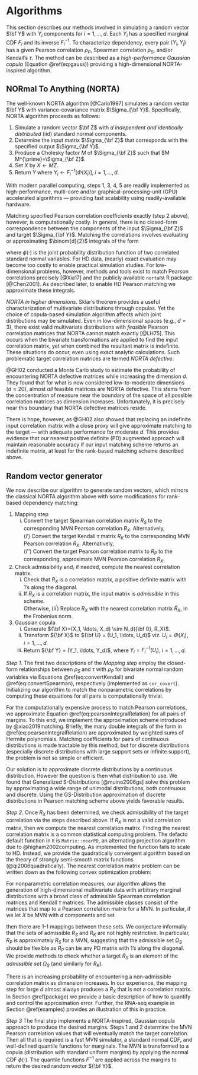 # Algorithms {#algorithms}


This section describes our methods involved in simulating a random vector $\bf Y$ with $Y_i$ components for $i=1,\ldots,d$. Each $Y_i$ has a specified marginal CDF $F_i$ and its inverse $F^{-1}_i$. To characterize dependency, every pair $(Y_i, Y_j)$ has a given Pearson correlation $\rho_P$, Spearman correlation $\rho_S$, and/or Kendall's $\tau$. The method can be described as a *high-performance Gaussian copula* (Equation \@ref(eq:gauss)) providing a high-dimensional NORTA-inspired algorithm.


## NORmal To Anything (NORTA)


The well-known NORTA algorithm [@Cario1997] simulates a random vector $\bf Y$ with variance-covariance matrix $\Sigma_{\bf Y}$. Specifically, NORTA algorithm proceeds as follows:


1. Simulate a random vector $\bf Z$ with $d$ *independent and identically distributed* (iid) standard normal components.
2. Determine the input matrix $\Sigma_{\bf Z}$ that corresponds with the specified output $\Sigma_{\bf Y}$.
3. Produce a Cholesky factor $M$ of $\Sigma_{\bf Z}$ such that $M M^{\prime}=\Sigma_{\bf Z}$.
4. Set $X$ by $X \gets MZ$.
5. $\text{Return} \; Y \; \text{where} \; Y_i \gets F_i^{-1}[\Phi(X_i)], \; i=1,...,d$.

With modern parallel computing, steps 1, 3, 4, 5 are readily implemented as high-performance, multi-core and/or graphical-processing-unit (GPU) accelerated algorithms --- providing fast scalability using readily-available hardware.

Matching specified Pearson correlation coefficients exactly (step 2 above), however, is computationally costly. In general, there is no closed-form correspondence between the components of the input $\Sigma_{\bf Z}$ and target $\Sigma_{\bf Y}$. Matching the correlations involves evaluating or approximating $\binom{d}{2}$ integrals of the form 


\begin{equation}
    \mathrm{E}\left[Y_i Y_j\right] = \int_{-\infty}^{\infty} \int_{-\infty}^{\infty} F_i^{-1}\left[\Phi(z_i)\right] F_j^{-1}\left[\Phi(z_j)\right] \phi(z_i, z_j, \rho_z) dz_i dz_j,
    (\#eq:pearsonIntegralRelation)
\end{equation}


where $\phi(\cdot)$ is the joint probability distribution function of two correlated standard normal variables. For HD data, (nearly) exact evaluation may become too costly to enable practical simulation studies. For low-dimensional problems, however, methods and tools exist to match Pearson correlations precisely [@Xia17] and the publicly available `nortaRA` R package [@Chen2001]. As described later, to enable HD Pearson matching we approximate these integrals.

*NORTA in higher dimensions*. 
Sklar's theorem provides a useful characterization of multivariate distributions through copulas. Yet the choice of copula-based simulation algorithm affects which joint distributions may be simulated. Even in low-dimensional spaces (e.g., $d=3$), there exist valid multivariate distributions with *feasible* Pearson correlation matrices that NORTA cannot match exactly [@LH75]. This occurs when the bivariate transformations are applied to find the input correlation matrix, yet when combined the resultant matrix is indefinite. These situations do occur, even using exact analytic calculations. Such problematic target correlation matrices are termed *NORTA defective*.

@GH02 conducted a Monte Carlo study to estimate the probability of encountering NORTA defective matrices while increasing the dimension $d$. They found that for what is now considered low-to-moderate dimensions ($d \approx 20$), almost *all* feasible matrices are NORTA defective. This stems from the concentration of measure near the boundary of the space of all possible correlation matrices as dimension increases. Unfortunately, it is precisely near this boundary that NORTA defective matrices reside.

There is hope, however, as @GH02 also showed that replacing an indefinite input correlation matrix with a close proxy will give approximate matching to the target --- with adequate performance for moderate $d$. This provides evidence that our nearest positive definite (PD) augmented approach will maintain reasonable accuracy if our input matching scheme returns an indefinite matrix, at least for the rank-based matching scheme described above.


## Random vector generator {#rand-vec-gen}


We now describe our algorithm to generate random vectors, which mirrors the classical NORTA algorithm above with some modifications for rank-based dependency matching:


1. Mapping step
    (i) Convert the target Spearman correlation matrix $R_S$ to the corresponding MVN Pearson correlation $R_X$. Alternatively,  
    (i') Convert the target Kendall $\tau$ matrix $R_K$ to the corresponding MVN Pearson correlation $R_X$. Alternatively,  
    (i'') Convert the target Pearson correlation matrix to $R_P$ to the corresponding, approximate MVN Pearson correlation $R_X$.  
2. Check admissibility and, if needed, compute the nearest correlation matrix.
    (i) Check that $R_X$ is a correlation matrix, a positive definite matrix with 1's along the diagonal.   
	(ii) If $R_X$ is a correlation matrix, the input matrix is *admissible* in this scheme.  
	Otherwise,
    (ii$^\prime$) Replace $R_X$ with the nearest correlation matrix $\tilde{R}_X$, in the Frobenius norm.  
3. Gaussian copula
    (i) Generate ${\bf X}=(X_1, \ldots, X_d) \sim N_d({\bf 0}, R_X)$.  
    (ii) Transform ${\bf X}$ to ${\bf U} = (U_1, \ldots,  U_d)$ viz. $U_i=\Phi(X_i)$, $i=1, \ldots, d$.  
    (iii) Return ${\bf Y}  = (Y_1, \ldots,  Y_d)$, where $Y_i=F_i^{-1}(U_i)$, $i=1, \ldots, d$.  


*Step 1*. The first two descriptions of the *Mapping step* employ the closed-form relationships between $\rho_S$ and $\tau$ with $\rho_P$ for bivariate normal random variables via Equations \@ref(eq:convertKendall) and \@ref(eq:convertSpearman), respectively (implemented as `cor_covert`). Initializing our algorithm to match the nonparametric correlations by computing these equations for all pairs is computationally trivial. 


For the computationally expensive process to match Pearson correlations, we approximate Equation \@ref(eq:pearsonIntegralRelation) for all pairs of margins. To this end, we implement the approximation scheme introduced by @xiao2019matching. Briefly, the many double integrals of the form in \@ref(eq:pearsonIntegralRelation) are approximated by weighted sums of Hermite polynomials. Matching coefficients for pairs of continuous distributions is made tractable by this method, but for discrete distributions (especially discrete distributions with large support sets or infinite support), the problem is not so simple or efficient.


Our solution is to approximate discrete distributions by a continuous distribution. However the question is then what distribution to use. We found that Generalized S-Distributions [@muino2006gs] solve this problem by approximating a wide range of unimodal distributions, both continuous and discrete. Using the GS-Distribution approximation of discrete distributions in Pearson matching scheme above yields favorable results.


*Step 2*. Once $R_X$ has been determined, we check admissibility of the target correlation via the steps described above. If $R_X$ is not a valid correlation matrix, then we compute the nearest correlation matrix. Finding the nearest correlation matrix is a common statistical computing problem. The defacto default function in `R` is `Matrix::nearPD`, an alternating projection algorithm due to @higham2002computing. As implemented the function fails to scale to HD.  Instead, we provide the quadratically convergent algorithm based on the theory of strongly semi-smooth matrix functions (@qi2006quadratically). The nearest correlation matrix problem can be written down as the following convex optimization problem:

\begin{align*}
    \mathrm{min}\quad & \frac{1}{2} \Vert G - X \Vert^2 \\
    \mathrm{s.t.}\quad & X_{ii} = 1, \quad i = 1, \ldots , n, \\
    & X \in S_{+}^{n}
\end{align*}

For nonparametric correlation measures, our algorithm allows the generation of high-dimensional multivariate data with arbitrary marginal distributions with a broad class of admissible Spearman correlation matrices and Kendall $\tau$ matrices. The admissible classes consist of the matrices that map to a Pearson correlation matrix for a MVN. In particular, if we let $X$ be MVN with $d$ components and set

\begin{align*}
\Omega_P &= \{ R_P : R_P \textrm{ is a correlation matrix for } X \} \\
\Omega_K &= \{ R_K : R_K \textrm{ is a correlation matrix for } X \} \\
\Omega_S &= \{ R_S : R_S \textrm{ is a correlation matrix for } X \} \\
\end{align*}

then there are 1-1 mappings between these sets. We conjecture informally that the sets of admissible $R_S$ and $R_K$ are not highly restrictive. In particular, $R_P$ is approximately $R_S$ for a MVN, suggesting that the admissible set $\Omega_S$ should be flexible as $R_P$ can be any PD matrix with 1's along the diagonal. We provide methods to check whether a target $R_S$ is an element of the *admissible set* $\Omega_S$ (and similarly for $R_K$).

There is an increasing probability of encountering a non-admissible correlation matrix as dimension increases. In our experience, the mapping step for large $d$ almost always produces a $R_X$ that is not a correlation matrix. In Section \@ref(package) we provide a basic description of how to quantify and control the approximation error. Further, the RNA-seq example in Section \@ref(examples) provides an illustration of this in practice.

*Step 3* The final step implements a NORTA-inspired, Gaussian copula approach to produce the desired margins. Steps 1 and 2 determine the MVN Pearson correlation values that will eventually match the target correlation. Then all that is required is a fast MVN simulator, a standard normal CDF, and well-defined quantile functions for marginals. The MVN is transformed to a copula (distribution with standard uniform margins) by applying the normal CDF $\phi(\cdot)$. The quantile functions $F^{-1}$ are applied across the margins to return the desired random vector ${\bf Y}$.

